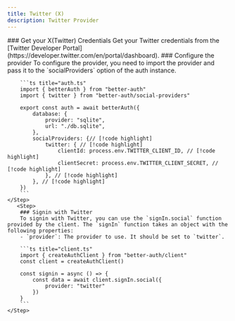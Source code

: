 ```yaml
---
title: Twitter (X)
description: Twitter Provider
---
```


<Steps>
    <Step> 
        ### Get your X(Twitter) Credentials
        Get your Twitter credentials from the [Twitter Developer Portal](https://developer.twitter.com/en/portal/dashboard).
    </Step>

  <Step>
        ### Configure the provider
        To configure the provider, you need to import the provider and pass it to the `socialProviders` option of the auth instance.

        ```ts title="auth.ts"  
        import { betterAuth } from "better-auth"
        import { twitter } from "better-auth/social-providers"
        
        export const auth = await betterAuth({
            database: {
                provider: "sqlite",
                url: "./db.sqlite",
            },
            socialProviders: {// [!code highlight]
                twitter: { // [!code highlight]
                    clientId: process.env.TWITTER_CLIENT_ID, // [!code highlight]
                    clientSecret: process.env.TWITTER_CLIENT_SECRET, // [!code highlight]
                }, // [!code highlight]
            }, // [!code highlight]
        })
        ```
    </Step>
       <Step>
        ### Signin with Twitter 
        To signin with Twitter, you can use the `signIn.social` function provided by the client. The `signIn` function takes an object with the following properties:
        - `provider`: The provider to use. It should be set to `twitter`.

        ```ts title="client.ts"  
        import { createAuthClient } from "better-auth/client"
        const client = createAuthClient()
        
        const signin = async () => {
            const data = await client.signIn.social({
                provider: "twitter"
            })
        }
        ```
    </Step>
</Steps>
